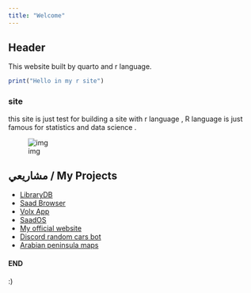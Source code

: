 ```yaml
---
title: "Welcome"
---
```


## Header
This website built by quarto and r language.
```r
print("Hello in my r site")
```

### site
this site is just test for building a site with r language , R language is just famous for statistics and data science .

![img](https://upload.wikimedia.org/wikipedia/commons/thumb/1/1b/R_logo.svg/1200px-R_logo.svg.png)


## مشاريعي / My Projects
- [LibraryDB](https://librarydb.netlify.app)
- [Saad Browser](https://github.com/Saad711T/SaadBrowser)
- [Volx App](https://blockelteam.itch.io/volx-library)
- [SaadOS](https://github.com/Saad711T/SaadOS)
- [My official website](https://saadthelegend.netlify.app)
- [Discord random cars bot](https://github.com/Saad711T/randomcars)
- [Arabian peninsula maps](https://saadthelegend1.itch.io/arabianpeninsulamaps)

























#### END
:)
